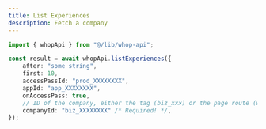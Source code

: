```yaml
---
title: List Experiences
description: Fetch a company
---
```


```typescript
import { whopApi } from "@/lib/whop-api";

const result = await whopApi.listExperiences({
	after: "some string",
	first: 10,
	accessPassId: "prod_XXXXXXXX",
	appId: "app_XXXXXXXX",
	onAccessPass: true,
	// ID of the company, either the tag (biz_xxx) or the page route (whop-dev)
	companyId: "biz_XXXXXXXX" /* Required! */,
});

```
